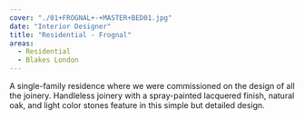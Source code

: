 ```yaml
---
cover: "./01+FROGNAL+-+MASTER+BED01.jpg"
date: "Interior Designer"
title: "Residential - Frognal"
areas:
  - Residential
  - Blakes London 
---
```


A single-family residence where we
were commissioned on the design of all
the joinery.
Handleless joinery with a spray-painted
lacquered finish, natural oak, and light
color stones feature in this simple but
detailed design.

